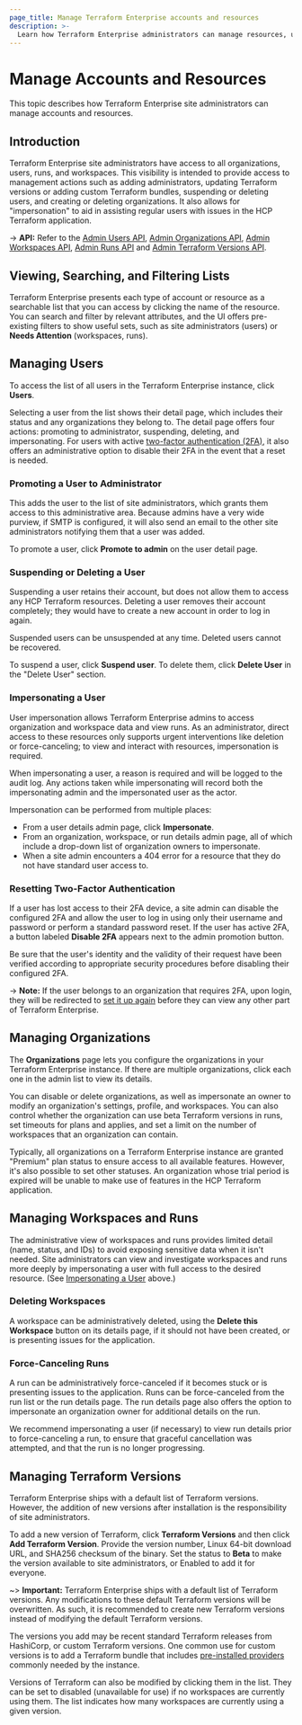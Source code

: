 ```yaml
---
page_title: Manage Terraform Enterprise accounts and resources
description: >-
  Learn how Terraform Enterprise administrators can manage resources, users, organizations, workspaces, runs, and Terraform versions.
---
```


# Manage Accounts and Resources

This topic describes how Terraform Enterprise site administrators can manage accounts and resources.

## Introduction

Terraform Enterprise site administrators have access to all organizations, users, runs, and workspaces. This visibility is intended to provide access to management actions such as adding administrators, updating Terraform versions or adding custom Terraform bundles, suspending or deleting users, and creating or deleting organizations. It also allows for "impersonation" to aid in assisting regular users with issues in the HCP Terraform application.

-> **API:** Refer to the [Admin Users API](/terraform/enterprise/api-docs/admin/users), [Admin Organizations API](/terraform/enterprise/api-docs/admin/organizations), [Admin Workspaces API](/terraform/enterprise/api-docs/admin/workspaces), [Admin Runs API](/terraform/enterprise/api-docs/admin/runs) and [Admin Terraform Versions API](/terraform/enterprise/api-docs/admin/terraform-versions).

## Viewing, Searching, and Filtering Lists

Terraform Enterprise presents each type of account or resource as a searchable list that you can access by clicking the name of the resource. You can search and filter by relevant attributes, and the UI offers pre-existing filters to show useful sets, such as site administrators (users) or **Needs Attention** (workspaces, runs).

## Managing Users

To access the list of all users in the Terraform Enterprise instance, click **Users**.

Selecting a user from the list shows their detail page, which includes their status and any organizations they belong to. The detail page offers four actions: promoting to administrator, suspending, deleting, and impersonating. For users with active [two-factor authentication (2FA)](/terraform/enterprise/users-teams-organizations/2fa), it also offers an administrative option to disable their 2FA in the event that a reset is needed.

### Promoting a User to Administrator

This adds the user to the list of site administrators, which grants them access to this administrative area. Because admins have a very wide purview, if SMTP is configured, it will also send an email to the other site administrators notifying them that a user was added.

To promote a user, click **Promote to admin** on the user detail page.

### Suspending or Deleting a User

Suspending a user retains their account, but does not allow them to access any HCP Terraform resources. Deleting a user removes their account completely; they would have to create a new account in order to log in again.

Suspended users can be unsuspended at any time. Deleted users cannot be recovered.

To suspend a user, click **Suspend user**. To delete them, click **Delete User** in the "Delete User" section.

### Impersonating a User

User impersonation allows Terraform Enterprise admins to access organization and workspace data and view runs. As an administrator, direct access to these resources only supports urgent interventions like deletion or force-canceling; to view and interact with resources, impersonation is required.

When impersonating a user, a reason is required and will be logged to the audit log. Any actions taken while impersonating will record both the impersonating admin and the impersonated user as the actor.

Impersonation can be performed from multiple places:

- From a user details admin page, click **Impersonate**.
- From an organization, workspace, or run details admin page, all of which include a drop-down list of organization owners to impersonate.
- When a site admin encounters a 404 error for a resource that they do not have standard user access to.

### Resetting Two-Factor Authentication

If a user has lost access to their 2FA device, a site admin can disable the configured 2FA and allow the user to log in using only their username and password or perform a standard password reset. If the user has active 2FA, a button labeled **Disable 2FA** appears next to the admin promotion button.

Be sure that the user's identity and the validity of their request have been verified according to appropriate security procedures before disabling their configured 2FA.

-> **Note:** If the user belongs to an organization that requires 2FA, upon login, they will be redirected to [set it up again](/terraform/enterprise/users-teams-organizations/2fa) before they can view any other part of Terraform Enterprise.

## Managing Organizations

The **Organizations** page lets you configure the organizations in your Terraform Enterprise instance. If there are multiple organizations, click each one in the admin list to view its details.

You can disable or delete organizations, as well as impersonate an owner to modify an organization's settings, profile, and workspaces. You can also control whether the organization can use beta Terraform versions in runs, set timeouts for plans and applies, and set a limit on the number of workspaces that an organization can contain.

Typically, all organizations on a Terraform Enterprise instance are granted "Premium" plan status to ensure access to all available features. However, it's also possible to set other statuses. An organization whose trial period is expired will be unable to make use of features in the HCP Terraform application.

## Managing Workspaces and Runs

The administrative view of workspaces and runs provides limited detail (name, status, and IDs) to avoid exposing sensitive data when it isn't needed. Site administrators can view and investigate workspaces and runs more deeply by impersonating a user with full access to the desired resource. (See [Impersonating a User](#impersonating-a-user) above.)

### Deleting Workspaces

A workspace can be administratively deleted, using the **Delete this Workspace** button on its details page, if it should not have been created, or is presenting issues for the application.

### Force-Canceling Runs

A run can be administratively force-canceled if it becomes stuck or is presenting issues to the application. Runs can be force-canceled from the run list or the run details page. The run details page also offers the option to impersonate an organization owner for additional details on the run.

We recommend impersonating a user (if necessary) to view run details prior to force-canceling a run, to ensure that graceful cancellation was attempted, and that the run is no longer progressing.

## Managing Terraform Versions

Terraform Enterprise ships with a default list of Terraform versions. However, the addition of new versions after installation is the responsibility of site administrators.

To add a new version of Terraform, click **Terraform Versions** and then click **Add Terraform Version**. Provide the version number, Linux 64-bit download URL, and SHA256 checksum of the binary. Set the status to **Beta** to make the version available to site administrators, or Enabled to add it for everyone.

~> **Important:** Terraform Enterprise ships with a default list of Terraform versions. Any modifications to these default Terraform versions will be overwritten. As such, it is recommended to create new Terraform versions instead of modifying the default Terraform versions.

The versions you add may be recent standard Terraform releases from HashiCorp, or custom Terraform versions. One common use for custom versions is to add a Terraform bundle that includes [pre-installed providers](/terraform/enterprise/run/install-software#custom-and-community-providers) commonly needed by the instance.

Versions of Terraform can also be modified by clicking them in the list. They can be set to disabled (unavailable for use) if no workspaces are currently using them. The list indicates how many workspaces are currently using a given version.
